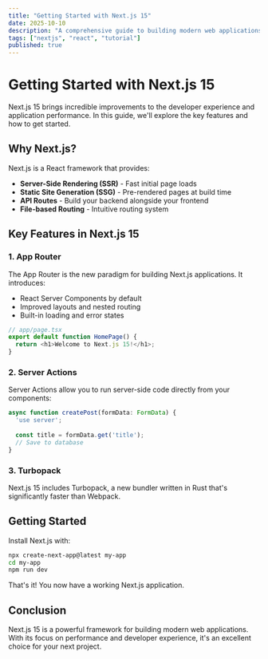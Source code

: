 ```yaml
---
title: "Getting Started with Next.js 15"
date: 2025-10-10
description: "A comprehensive guide to building modern web applications with Next.js 15 and the App Router."
tags: ["nextjs", "react", "tutorial"]
published: true
---
```


# Getting Started with Next.js 15

Next.js 15 brings incredible improvements to the developer experience and application performance. In this guide, we'll explore the key features and how to get started.

## Why Next.js?

Next.js is a React framework that provides:

- **Server-Side Rendering (SSR)** - Fast initial page loads
- **Static Site Generation (SSG)** - Pre-rendered pages at build time
- **API Routes** - Build your backend alongside your frontend
- **File-based Routing** - Intuitive routing system

## Key Features in Next.js 15

### 1. App Router

The App Router is the new paradigm for building Next.js applications. It introduces:

- React Server Components by default
- Improved layouts and nested routing
- Built-in loading and error states
```typescript
// app/page.tsx
export default function HomePage() {
  return <h1>Welcome to Next.js 15!</h1>;
}
```

### 2. Server Actions

Server Actions allow you to run server-side code directly from your components:
```typescript
async function createPost(formData: FormData) {
  'use server';
  
  const title = formData.get('title');
  // Save to database
}
```

### 3. Turbopack

Next.js 15 includes Turbopack, a new bundler written in Rust that's significantly faster than Webpack.

## Getting Started

Install Next.js with:
```bash
npx create-next-app@latest my-app
cd my-app
npm run dev
```

That's it! You now have a working Next.js application.

## Conclusion

Next.js 15 is a powerful framework for building modern web applications. With its focus on performance and developer experience, it's an excellent choice for your next project.